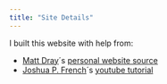 ```yaml
---
title: "Site Details"
---
```


I built this website with help from:

* [Matt Dray](https://matt-dray.com)´s [personal website source](https://github.com/matt-dray/personal-site)
* [Joshua P. French](https://jfrench.github.io/)´s [youtube tutorial](https://www.youtube.com/watch?v=e9qCS8ODs4o&list=PLkrJrLs7xfbXcEKhTCKRSr2VXH4yiBeXo&index=1)